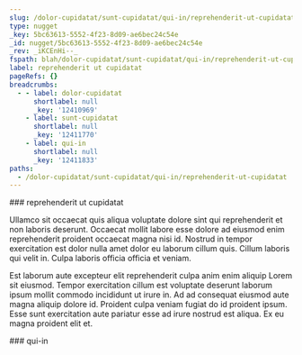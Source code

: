 ```yaml
---
slug: /dolor-cupidatat/sunt-cupidatat/qui-in/reprehenderit-ut-cupidatat
type: nugget
_key: 5bc63613-5552-4f23-8d09-ae6bec24c54e
_id: nugget/5bc63613-5552-4f23-8d09-ae6bec24c54e
_rev: _iKCEnHi--_
fspath: blah/dolor-cupidatat/sunt-cupidatat/qui-in/reprehenderit-ut-cupidatat.md
label: reprehenderit ut cupidatat
pageRefs: {}
breadcrumbs:
  - - label: dolor-cupidatat
      shortlabel: null
      _key: '12410969'
    - label: sunt-cupidatat
      shortlabel: null
      _key: '12411770'
    - label: qui-in
      shortlabel: null
      _key: '12411833'
paths:
  - /dolor-cupidatat/sunt-cupidatat/qui-in/reprehenderit-ut-cupidatat
---
```


<NuggetArea>
<Nugget slug="/dolor-cupidatat/sunt-cupidatat/qui-in/reprehenderit-ut-cupidatat" type="nugget" _key="5bc63613-5552-4f23-8d09-ae6bec24c54e" _id="nugget/5bc63613-5552-4f23-8d09-ae6bec24c54e" _rev="_iKCEnHi--_" fspath="blah/dolor-cupidatat/sunt-cupidatat/qui-in/reprehenderit-ut-cupidatat.md" label="reprehenderit ut cupidatat" paths="/dolor-cupidatat/sunt-cupidatat/qui-in/reprehenderit-ut-cupidatat">
<NuggetBody>
### reprehenderit ut cupidatat

Ullamco sit occaecat quis aliqua voluptate dolore sint qui reprehenderit et non laboris deserunt. Occaecat mollit labore esse dolore ad eiusmod enim reprehenderit proident occaecat magna nisi id. Nostrud in tempor exercitation est dolor nulla amet dolor eu laborum cillum quis. Cillum laboris qui velit in. Culpa laboris officia officia et veniam.

Est laborum aute excepteur elit reprehenderit culpa anim enim aliquip Lorem sit eiusmod. Tempor exercitation cillum est voluptate deserunt laborum ipsum mollit commodo incididunt ut irure in. Ad ad consequat eiusmod aute magna aliquip dolore id. Proident culpa veniam fugiat do id proident ipsum. Esse sunt exercitation aute pariatur esse ad irure nostrud est aliqua. Ex eu magna proident elit et.

</NuggetBody>
<Breadcrumbs>
<Crumbs>
<Crumb _key="12410969" label="dolor-cupidatat" /><Crumb _key="12411770" label="sunt-cupidatat" /><Crumb _key="12411833" label="qui-in" />
</Crumbs>
</Breadcrumbs>
</Nugget>

<NuggetsInbound>
</NuggetsInbound>
<NuggetsOutbound>
</NuggetsOutbound>
</NuggetArea>
<PassagesInbound>
<Passage direction="inbound" type="passage" _key="12411833" _id="passage/12411833" _rev="_iKCEnHe--A" label="qui-in" passage="qui-in" fspath="blah/dolor-cupidatat/sunt-cupidatat/qui-in" paths="/dolor-cupidatat/sunt-cupidatat/qui-in" slug="/dolor-cupidatat/sunt-cupidatat/qui-in">
<NuggetBody>
### qui-in

</NuggetBody>
<Breadcrumbs>
<Crumbs>
<Crumb _key="12410969" label="dolor-cupidatat" /><Crumb _key="12411770" label="sunt-cupidatat" />
</Crumbs>
</Breadcrumbs>
</Passage>

</PassagesInbound>
<PassagesOutbound>
</PassagesOutbound>